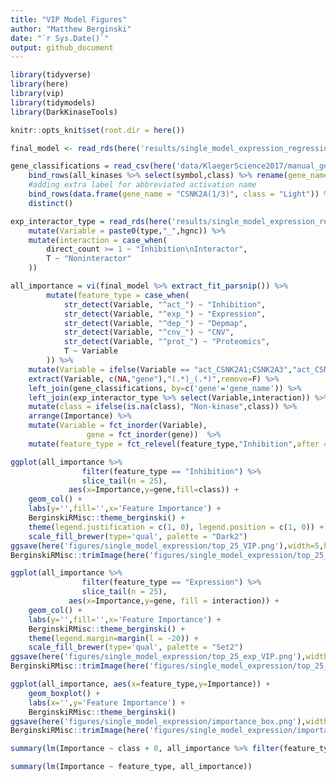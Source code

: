 ```yaml
---
title: "VIP Model Figures"
author: "Matthew Berginski"
date: "`r Sys.Date()`"
output: github_document
---
```


```r
library(tidyverse)
library(here)
library(vip)
library(tidymodels)
library(DarkKinaseTools)

knitr::opts_knit$set(root.dir = here())
```

```r
final_model <- read_rds(here('results/single_model_expression_regression/final_model_500feat.rds'))

gene_classifications = read_csv(here('data/KlaegerScience2017/manual_gene_labels.csv')) %>%
	bind_rows(all_kinases %>% select(symbol,class) %>% rename(gene_name = symbol)) %>% 
	#adding extra label for abbreviated activation name
	bind_rows(data.frame(gene_name = "CSNK2A(1/3)", class = "Light")) %>%
	distinct()

exp_interactor_type = read_rds(here('results/single_model_expression_regression/expression_feature_interactors.rds')) %>%
	mutate(Variable = paste0(type,"_",hgnc)) %>%
	mutate(interaction = case_when(
		direct_count >= 1 ~ "Inhibition\nInteractor",
		T ~ "Noninteractor"
	))
```

```r
all_importance = vi(final_model %>% extract_fit_parsnip()) %>%
		mutate(feature_type = case_when(
			str_detect(Variable, "^act_") ~ "Inhibition",
			str_detect(Variable, "^exp_") ~ "Expression",
			str_detect(Variable, "^dep_") ~ "Depmap",
			str_detect(Variable, "^cnv_") ~ "CNV",
			str_detect(Variable, "^prot_") ~ "Proteomics",
			T ~ Variable
		)) %>%
	mutate(Variable = ifelse(Variable == "act_CSNK2A1;CSNK2A3","act_CSNK2A(1/3)",Variable)) %>%
	extract(Variable, c(NA,"gene"),"(.*)_(.*)",remove=F) %>%
	left_join(gene_classifications, by=c('gene'='gene_name')) %>%
	left_join(exp_interactor_type %>% select(Variable,interaction)) %>%
	mutate(class = ifelse(is.na(class), "Non-kinase",class)) %>%
	arrange(Importance) %>%
	mutate(Variable = fct_inorder(Variable),
				 gene = fct_inorder(gene))  %>%
	mutate(feature_type = fct_relevel(feature_type,"Inhibition",after = 0))

ggplot(all_importance %>% 
			 	filter(feature_type == "Inhibition") %>%
			 	slice_tail(n = 25), 
			 aes(x=Importance,y=gene,fill=class)) + 
	geom_col() +
	labs(y='',fill='',x='Feature Importance') +
	BerginskiRMisc::theme_berginski() +
	theme(legend.justification = c(1, 0), legend.position = c(1, 0)) +
	scale_fill_brewer(type='qual', palette = "Dark2")
ggsave(here('figures/single_model_expression/top_25_VIP.png'),width=5,height=3.75)
BerginskiRMisc::trimImage(here('figures/single_model_expression/top_25_VIP.png'))

ggplot(all_importance %>% 
			 	filter(feature_type == "Expression") %>%
			 	slice_tail(n = 25), 
			 aes(x=Importance,y=gene, fill = interaction)) + 
	geom_col() +
	labs(y='',fill='',x='Feature Importance') +
	BerginskiRMisc::theme_berginski() +
	theme(legend.margin=margin(l = -20)) +
	scale_fill_brewer(type='qual', palette = "Set2")
ggsave(here('figures/single_model_expression/top_25_exp_VIP.png'),width=5,height=3.75)
BerginskiRMisc::trimImage(here('figures/single_model_expression/top_25_exp_VIP.png'))
```

```r
ggplot(all_importance, aes(x=feature_type,y=Importance)) + 
	geom_boxplot() +
	labs(x='',y='Feature Importance') +
	BerginskiRMisc::theme_berginski()
ggsave(here('figures/single_model_expression/importance_box.png'),width=2,height=3.75)
BerginskiRMisc::trimImage(here('figures/single_model_expression/importance_box.png'))
```

```r
summary(lm(Importance ~ class + 0, all_importance %>% filter(feature_type == "Inhibition")))

summary(lm(Importance ~ feature_type, all_importance))
```